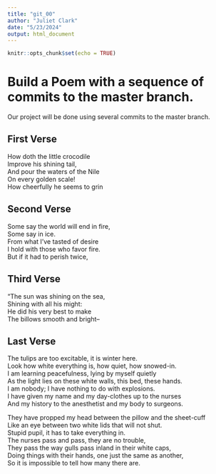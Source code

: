 ```yaml
---
title: "git_00"
author: "Juliet Clark"
date: "5/23/2024"
output: html_document
---
```


```r
knitr::opts_chunk$set(echo = TRUE)
```
# Build a Poem with a sequence of commits to the master branch.
Our project will be done using several commits to the master branch.
<!-- Do not modify or change any text in "!--" bracketed areas such as this --- these are instructions to
you, if you change any of this the git program will notice it and compromise your git merging strategy !-->

## First Verse 
<!--Put the first five lines of a poem by Lewis Carrol in this section!-->

How doth the little crocodile  
Improve his shining tail,  
And pour the waters of the Nile  
On every golden scale!  
How cheerfully he seems to grin  

## Second Verse
<!--Put the first five lines of a poem by Robert Frost here!--> 

Some say the world will end in fire,  
Some say in ice.  
From what I’ve tasted of desire  
I hold with those who favor fire.  
But if it had to perish twice,  


## Third Verse
<!--Put the first two verses of The Walrus and the Carpenter here!-->

“The sun was shining on the sea,  
Shining with all his might:    
He did his very best to make    
The billows smooth and bright--    


## Last Verse
<!--Put a short poem of your choice 8-20 lines,here!-->

The tulips are too excitable, it is winter here.  
Look how white everything is, how quiet, how snowed-in.     
I am learning peacefulness, lying by myself quietly  
As the light lies on these white walls, this bed, these hands.     
I am nobody; I have nothing to do with explosions.     
I have given my name and my day-clothes up to the nurses     
And my history to the anesthetist and my body to surgeons.  

They have propped my head between the pillow and the sheet-cuff     
Like an eye between two white lids that will not shut.  
Stupid pupil, it has to take everything in.  
The nurses pass and pass, they are no trouble,  
They pass the way gulls pass inland in their white caps,  
Doing things with their hands, one just the same as another,     
So it is impossible to tell how many there are.  




  
